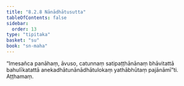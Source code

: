 ```yaml
---
title: "8.2.8 Nānādhātusutta"
tableOfContents: false
sidebar:
  order: 13
type: "tipitaka"
basket: "su"
book: "sn-maha"
---
```



<DynamicBreadcrumb />

<Division number="916" book="sn-maha" bookNo="14" page="266">

<Paragraph number="1607" book="sn-maha">
“Imesañca panāhaṃ, āvuso, catunnaṃ satipaṭṭhānānaṃ bhāvitattā bahulīkatattā anekadhātunānādhātulokaṃ yathābhūtaṃ pajānāmī”ti.

</Paragraph>
</Division>

<Paragraph number="1608" type="center" book="sn-maha">
Aṭṭhamaṃ.
</Paragraph>